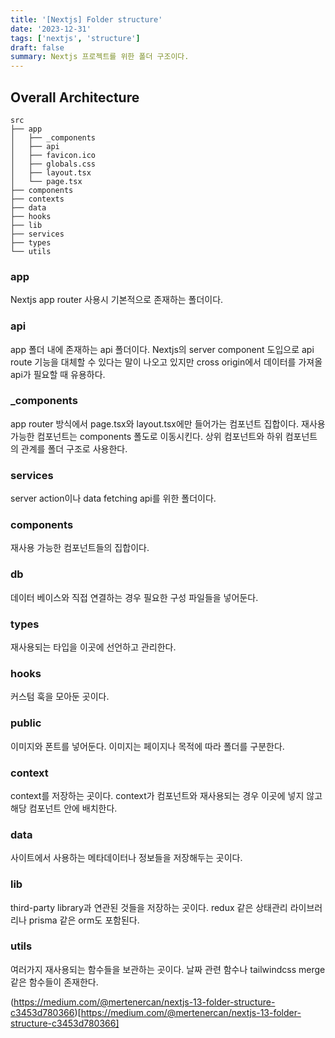 ```yaml
---
title: '[Nextjs] Folder structure'
date: '2023-12-31'
tags: ['nextjs', 'structure']
draft: false
summary: Nextjs 프로젝트를 위한 폴더 구조이다.
---
```


## Overall Architecture

```plain
src
├── app
│   ├── _components
│   ├── api
│   ├── favicon.ico
│   ├── globals.css
│   ├── layout.tsx
│   └── page.tsx
├── components
├── contexts
├── data
├── hooks
├── lib
├── services
├── types
└── utils
```

### app

Nextjs app router 사용시 기본적으로 존재하는 폴더이다. 

### api

app 폴더 내에 존재하는 api 폴더이다. Nextjs의 server component 도입으로 api route 기능을 대체할 수 있다는 말이 나오고 있지만 cross origin에서 데이터를 가져올 api가 필요할 때 유용하다.

### \_components

app router 방식에서 page.tsx와 layout.tsx에만 들어가는 컴포넌트 집합이다. 재사용 가능한 컴포넌트는 components 폴도로 이동시킨다. 상위 컴포넌트와 하위 컴포넌트의 관계를 폴더 구조로 사용한다.

### services

server action이나 data fetching api를 위한 폴더이다.

### components

재사용 가능한 컴포넌트들의 집합이다. 

### db

데이터 베이스와 직접 연결하는 경우 필요한 구성 파일들을 넣어둔다.

### types

재사용되는 타입을 이곳에 선언하고 관리한다.

### hooks

커스텀 훅을 모아둔 곳이다.

### public

이미지와 폰트를 넣어둔다. 이미지는 페이지나 목적에 따라 폴더를 구분한다.

### context

context를 저장하는 곳이다. context가 컴포넌트와 재사용되는 경우 이곳에 넣지 않고 해당 컴포넌트 안에 배치한다.

### data

사이트에서 사용하는 메타데이터나 정보들을 저장해두는 곳이다.

### lib

third-party library과 연관된 것들을 저장하는 곳이다. redux 같은 상태관리 라이브러리나 prisma 같은 orm도 포함된다.

### utils

여러가지 재사용되는 함수들을 보관하는 곳이다. 날짜 관련 함수나 tailwindcss merge 같은 함수들이 존재한다.



(https://medium.com/@mertenercan/nextjs-13-folder-structure-c3453d780366)[https://medium.com/@mertenercan/nextjs-13-folder-structure-c3453d780366]


